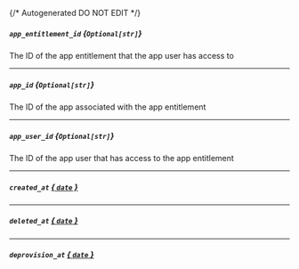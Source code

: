 {/* Autogenerated DO NOT EDIT  */}
##### `app_entitlement_id` *{`Optional[str]`}*
The ID of the app entitlement that the app user has access to

---
##### `app_id` *{`Optional[str]`}*
The ID of the app associated with the app entitlement

---
##### `app_user_id` *{`Optional[str]`}*
The ID of the app user that has access to the app entitlement

---
##### `created_at` [*{ `date` }*](https://docs.python.org/3/library/datetime.html#date-objects)

---
##### `deleted_at` [*{ `date` }*](https://docs.python.org/3/library/datetime.html#date-objects)

---
##### `deprovision_at` [*{ `date` }*](https://docs.python.org/3/library/datetime.html#date-objects)


